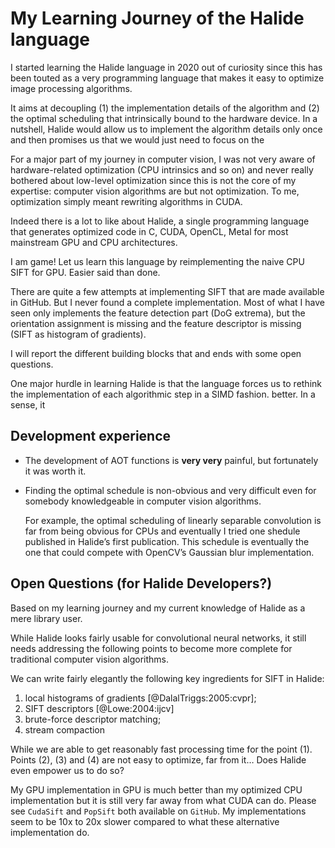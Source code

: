 # My Learning Journey of the Halide language

I started learning the Halide language in 2020 out of curiosity since this has
been touted as a very programming language that makes it easy to optimize image
processing algorithms.

It aims at decoupling (1) the implementation details of the algorithm and (2)
the optimal scheduling that  intrinsically bound to the hardware device.
In a nutshell, Halide would allow us to implement the algorithm details only
once and then promises us that we would just need to focus on the

For a major part of my journey in computer vision, I was not very aware of
hardware-related optimization (CPU intrinsics and so on) and never really
bothered about low-level optimization since this is not the core of my
expertise: computer vision algorithms are but not optimization. To me,
optimization simply meant rewriting algorithms in CUDA.

Indeed there is a lot to like about Halide, a single programming language that
generates optimized code in C, CUDA, OpenCL, Metal for most mainstream GPU and
CPU architectures.

I am game! Let us learn this language by reimplementing the naive CPU SIFT for
GPU. Easier said than done.

There are quite a few attempts at implementing SIFT that are made available in
GitHub. But I never found a complete implementation. Most of what I have seen
only implements the feature detection part (DoG extrema), but the orientation
assignment is missing and the feature descriptor is missing (SIFT as histogram
of gradients).

I will report the different building blocks that and ends with some open
questions.


One major hurdle in learning Halide is that the language forces us to rethink
the implementation of each algorithmic step in a SIMD fashion.
better. In a sense, it


## Development experience

- The development of AOT functions is **very very** painful, but fortunately it
  was worth it.
- Finding the optimal schedule is non-obvious and very difficult even for
  somebody knowledgeable in computer vision algorithms.

  For example, the optimal scheduling of linearly separable convolution is far
  from being obvious for CPUs and eventually I tried one shedule published in
  Halide's first publication. This schedule is eventually the one that could
  compete with OpenCV's Gaussian blur implementation.


## Open Questions (for Halide Developers?)

Based on my learning journey and my current knowledge of Halide as a mere
library user.

While Halide looks fairly usable for convolutional neural networks, it still
needs addressing the following points to become more complete for
traditional computer vision algorithms.

We can write fairly elegantly the following key ingredients for SIFT in Halide:

1. local histograms of gradients [@DalalTriggs:2005:cvpr];
2. SIFT descriptors [@Lowe:2004:ijcv]
3. brute-force descriptor matching;
4. stream compaction

While we are able to get reasonably fast processing time for the point (1).
Points (2), (3) and (4) are not easy to optimize, far from it... Does Halide
even empower us to do so?

My GPU implementation in GPU is much better than my optimized CPU implementation
but it is still very far away from what CUDA can do. Please see `CudaSift` and
`PopSift` both  available on `GitHub`. My implementations seem to be 10x to 20x
slower compared to what these alternative implementation do.

